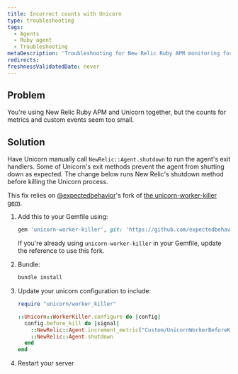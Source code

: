 ```yaml
---
title: Incorrect counts with Unicorn
type: troubleshooting
tags:
  - Agents
  - Ruby agent
  - Troubleshooting
metaDescription: 'Troubleshooting for New Relic Ruby APM monitoring for use of Unicorn when metric and custom event metrics seem too low.'
redirects:
freshnessValidatedDate: never
---
```


## Problem

You're using New Relic Ruby APM and Unicorn together, but the counts for metrics and custom events seem too small.

## Solution

Have Unicorn manually call `NewRelic::Agent.shutdown` to run the agent's exit handlers. Some of Unicorn's exit methods prevent the agent from shutting down as expected. The change below runs New Relic's shutdown method before killing the Unicorn process.

This fix relies on [@expectedbehavior](https://github.com/expectedbehavior)'s fork of [the unicorn-worker-killer gem](https://github.com/expectedbehavior/unicorn-worker-killer).

1. Add this to your Gemfile using:
   ```ruby
   gem 'unicorn-worker-killer', git: 'https://github.com/expectedbehavior/unicorn-worker-killer'
   ```
   If you're already using `unicorn-worker-killer` in your Gemfile, update the reference to use this fork.

2. Bundle:
   ```sh
   bundle install
   ```

3. Update your unicorn configuration to include:

   ```ruby
   require "unicorn/worker_killer"

   ::Unicorn::WorkerKiller.configure do |config|
     config.before_kill do |signal|
       ::NewRelic::Agent.increment_metric("Custom/UnicornWorkerBeforeKillSignal/#{signal}")
       ::NewRelic::Agent.shutdown
     end
   end
   ```

4. Restart your server
